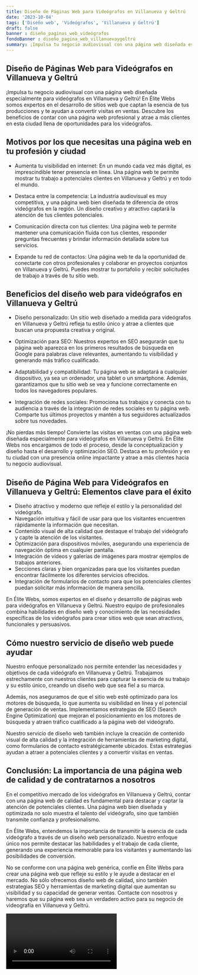 ```yaml
---
title: Diseño de Páginas Web para Videógrafos en Villanueva y Geltrú
date: '2023-10-04'
tags: ['Diseño web', 'Videógrafos', 'Villanueva y Geltrú']
draft: false
banner : diseño_paginas_web_videógrafos
fondoBanner : diseño_pagina_web_villanuevaygeltrú
summary: ¡Impulsa tu negocio audiovisual con una página web diseñada especialmente para videógrafos en Villanueva y Geltrú! En Élite Webs somos expertos en el desarrollo de sitios web que captan la esencia de tus producciones y te ayudan a convertir visitas en ventas. Descubre los beneficios de contar con una página web profesional y atrae a más clientes en esta ciudad llena de oportunidades para los videógrafos.
---
```


## Diseño de Páginas Web para Videógrafos en Villanueva y Geltrú

¡Impulsa tu negocio audiovisual con una página web diseñada especialmente para videógrafos en Villanueva y Geltrú! En Élite Webs somos expertos en el desarrollo de sitios web que captan la esencia de tus producciones y te ayudan a convertir visitas en ventas. Descubre los beneficios de contar con una página web profesional y atrae a más clientes en esta ciudad llena de oportunidades para los videógrafos.

## Motivos por los que necesitas una página web en tu profesión y ciudad

- Aumenta tu visibilidad en internet: En un mundo cada vez más digital, es imprescindible tener presencia en línea. Una página web te permite mostrar tu trabajo a potenciales clientes en Villanueva y Geltrú y en todo el mundo.

- Destaca entre la competencia: La industria audiovisual es muy competitiva, y una página web bien diseñada te diferencia de otros videógrafos en la región. Un diseño creativo y atractivo captará la atención de tus clientes potenciales.

- Comunicación directa con tus clientes: Una página web te permite mantener una comunicación fluida con tus clientes, responder preguntas frecuentes y brindar información detallada sobre tus servicios.

- Expande tu red de contactos: Una página web te da la oportunidad de conectarte con otros profesionales y colaborar en proyectos conjuntos en Villanueva y Geltrú. Puedes mostrar tu portafolio y recibir solicitudes de trabajo a través de tu sitio web.

## Beneficios del diseño web para videógrafos en Villanueva y Geltrú

- Diseño personalizado: Un sitio web diseñado a medida para videógrafos en Villanueva y Geltrú refleja tu estilo único y atrae a clientes que buscan una propuesta creativa y original.

- Optimización para SEO: Nuestros expertos en SEO asegurarán que tu página web aparezca en los primeros resultados de búsqueda en Google para palabras clave relevantes, aumentando tu visibilidad y generando más tráfico cualificado.

- Adaptabilidad y compatibilidad: Tu página web se adaptará a cualquier dispositivo, ya sea un ordenador, una tablet o un smartphone. Además, garantizamos que tu sitio web se vea y funcione correctamente en todos los navegadores populares.

- Integración de redes sociales: Promociona tus trabajos y conecta con tu audiencia a través de la integración de redes sociales en tu página web. Comparte tus últimos proyectos y mantén a tus seguidores actualizados sobre tus novedades.

¡No pierdas más tiempo! Convierte las visitas en ventas con una página web diseñada especialmente para videógrafos en Villanueva y Geltrú. En Élite Webs nos encargamos de todo el proceso, desde la conceptualización y diseño hasta el desarrollo y optimización SEO. Destaca en tu profesión y en tu ciudad con una presencia online impactante y atrae a más clientes hacia tu negocio audiovisual.

<GifSeo />

<Cta />

## Diseño de Página Web para Videógrafos en Villanueva y Geltrú: Elementos clave para el éxito

- Diseño atractivo y moderno que refleje el estilo y la personalidad del videógrafo.
- Navegación intuitiva y fácil de usar para que los visitantes encuentren rápidamente la información que necesitan.
- Contenido visual de alta calidad que destaque el trabajo del videógrafo y capte la atención de los visitantes.
- Optimización para dispositivos móviles, asegurando una experiencia de navegación óptima en cualquier pantalla.
- Integración de vídeos y galerías de imágenes para mostrar ejemplos de trabajos anteriores.
- Secciones claras y bien organizadas para que los visitantes puedan encontrar fácilmente los diferentes servicios ofrecidos.
- Integración de formularios de contacto para que los potenciales clientes puedan solicitar más información de manera sencilla.

En Élite Webs, somos expertos en el diseño y desarrollo de páginas web para videógrafos en Villanueva y Geltrú. Nuestro equipo de profesionales combina habilidades en diseño web y conocimiento de las necesidades específicas de los videógrafos para crear sitios web que sean atractivos, funcionales y persuasivos.

## Cómo nuestro servicio de diseño web puede ayudar

Nuestro enfoque personalizado nos permite entender las necesidades y objetivos de cada videógrafo en Villanueva y Geltrú. Trabajamos estrechamente con nuestros clientes para capturar la esencia de su trabajo y su estilo único, creando un diseño web que sea fiel a su marca.

Además, nos aseguramos de que el sitio web esté optimizado para los motores de búsqueda, lo que aumenta su visibilidad en línea y el potencial de generación de ventas. Implementamos estrategias de SEO (Search Engine Optimization) que mejoran el posicionamiento en los motores de búsqueda y atraen tráfico cualificado a la página web del videógrafo.

Nuestro servicio de diseño web también incluye la creación de contenido visual de alta calidad y la integración de herramientas de marketing digital, como formularios de contacto estratégicamente ubicados. Estas estrategias ayudan a atraer a potenciales clientes y a convertir visitas en ventas.

## Conclusión: La importancia de una página web de calidad y de contratarnos a nosotros

En el competitivo mercado de los videógrafos en Villanueva y Geltrú, contar con una página web de calidad es fundamental para destacar y captar la atención de potenciales clientes. Una página web bien diseñada y optimizada no solo muestra el talento del videógrafo, sino que también transmite confianza y profesionalismo.

En Élite Webs, entendemos la importancia de transmitir la esencia de cada videógrafo a través de un diseño web personalizado. Nuestro enfoque único nos permite destacar las habilidades y el trabajo de cada cliente, generando una experiencia memorable para los visitantes y aumentando las posibilidades de conversión.

No se conforme con una página web genérica, confíe en Élite Webs para crear una página web que refleje su estilo y le ayude a destacar en el mercado. No sólo ofrecemos diseño web de calidad, sino también estrategias SEO y herramientas de marketing digital que aumentan su visibilidad y su capacidad de generar ventas. Contacte con nosotros y haremos que su página web sea un verdadero activo para su negocio de videografía en Villanueva y Geltrú.

<Video />

<CtaBot job='Videógrafos' city='Villanueva y Geltrú'/>

<Gmaps query='Villanueva y Geltrú+españa+maps' />